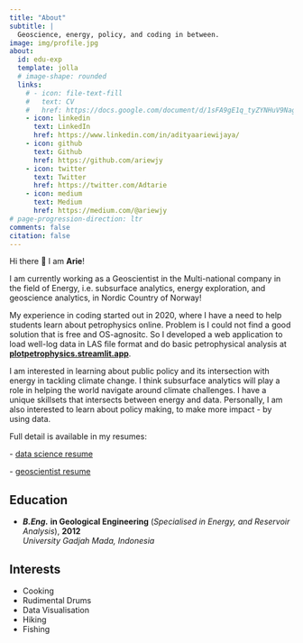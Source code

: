 ```yaml
---
title: "About"
subtitle: |
  Geoscience, energy, policy, and coding in between.
image: img/profile.jpg
about:
  id: edu-exp
  template: jolla
  # image-shape: rounded 
  links:
    # - icon: file-text-fill
    #   text: CV
    #   href: https://docs.google.com/document/d/1sFA9gE1q_tyZYNHuV9NagjT0Bu9iJpsHGJKCd7h0hR0/edit?usp=sharing
    - icon: linkedin
      text: LinkedIn
      href: https://www.linkedin.com/in/adityaariewijaya/
    - icon: github
      text: Github
      href: https://github.com/ariewjy
    - icon: twitter
      text: Twitter
      href: https://twitter.com/Adtarie
    - icon: medium
      text: Medium
      href: https://medium.com/@ariewjy
# page-progression-direction: ltr
comments: false
citation: false
---
```


::: {#edu-exp}
:::

Hi there 👋 I am **Arie**!

I am currently working as a Geoscientist in the Multi-national company in the field of Energy, i.e. subsurface analytics, energy exploration, and geoscience analytics, in Nordic Country of Norway! 

My experience in coding started out in 2020, where I have a need to help students learn about petrophysics online. Problem is I could not find a good solution that is free and OS-agnositc. So I developed a web application to load well-log data in LAS file format and do basic petrophysical analysis at [**plotpetrophysics.streamlit.app**](https://plotpetrophysics.streamlit.app/).

I am interested in learning about public policy and its intersection with energy in tackling climate change. I think subsurface analytics will play a role in helping the world navigate around climate challenges. I have a unique skillsets that intersects between energy and data. Personally, I am also interested to learn about policy making, to make more impact - by using data. 

Full detail is available in my resumes:

\- [data science resume](./assets/data_scientist_resume.pdf)

\- [geoscientist resume](./assets/geoscientist_resume.pdf)

::: grid
::: {.g-col-12 .g-col-md-8 style="text-align: left;"}
## Education

-   ***B.Eng.*** **in Geological Engineering** (*Specialised in Energy, and Reservoir Analysis*), **2012**\
    *University Gadjah Mada, Indonesia*
:::

::: {.g-col-12 .g-col-md-4 style="text-align: left;"}
## Interests

-   Cooking
-   Rudimental Drums
-   Data Visualisation
-   Hiking
-   Fishing
:::
:::